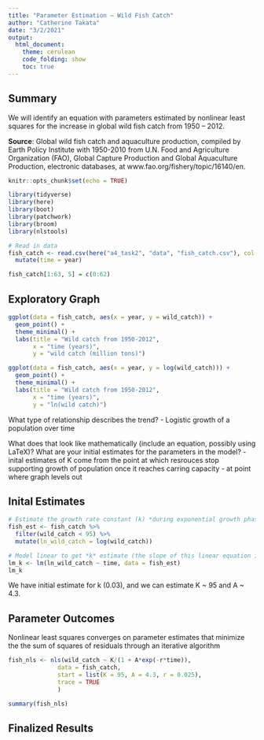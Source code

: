 ```yaml
---
title: "Parameter Estimation – Wild Fish Catch"
author: "Catherine Takata"
date: "3/2/2021"
output: 
  html_document:
    theme: cerulean
    code_folding: show
    toc: true
---
```


## Summary 
We will identify an equation with parameters estimated by nonlinear least squares for the increase in global wild fish catch from 1950 – 2012.

**Source**: Global wild fish catch and aquaculture production, compiled by Earth Policy Institute with 1950-2010 from U.N. Food and Agriculture Organization (FAO), Global Capture Production and Global Aquaculture Production, electronic databases, at www.fao.org/fishery/topic/16140/en.


```r
knitr::opts_chunk$set(echo = TRUE)

library(tidyverse)
library(here)
library(boot)
library(patchwork)
library(broom)
library(nlstools)
```

```r
# Read in data 
fish_catch <- read.csv(here("a4_task2", "data", "fish_catch.csv"), col.names = c("year", "wild_catch", "farmed_fish", "total_fish_production")) %>% 
  mutate(time = year) 

fish_catch[1:63, 5] = c(0:62)
```


## Exploratory Graph

```r
ggplot(data = fish_catch, aes(x = year, y = wild_catch)) +
  geom_point() +
  theme_minimal() +
  labs(title = "Wild catch from 1950-2012",
       x = "time (years)", 
       y = "wild catch (million tons)") 
```

```r
ggplot(data = fish_catch, aes(x = year, y = log(wild_catch))) +
  geom_point() +
  theme_minimal() +
  labs(title = "Wild catch from 1950-2012",
       x = "time (years)", 
       y = "ln(wild catch)") 
```


What type of relationship describes the trend? 
- Logistic growth of a population over time 

What does that look like mathematically (include an equation, possibly using LaTeX)? What are your initial estimates for the parameters in the model? 
- inital estimates of K come from the point at which resrouces stop supporting growth of population once it reaches carring capacity 
- at point where graph levels out 


## Inital Estimates 

```r
# Estimate the growth rate constant (k) *during exponential growth phase)
fish_est <- fish_catch %>%
  filter(wild_catch < 95) %>% 
  mutate(ln_wild_catch = log(wild_catch))

# Model linear to get *k* estimate (the slope of this linear equation is an estimate of the growth rate constant
lm_k <- lm(ln_wild_catch ~ time, data = fish_est)
lm_k
```

We have initial estimate for k (0.03), and we can estimate K ~ 95 and A ~ 4.3.

## Parameter Outcomes 

Nonlinear least squares converges on parameter estimates that minimize the the sum of squares of residuals through an iterative algorithm

```r
fish_nls <- nls(wild_catch ~ K/(1 + A*exp(-r*time)),
              data = fish_catch,
              start = list(K = 95, A = 4.3, r = 0.025),
              trace = TRUE
              )

summary(fish_nls)
```



## Finalized Results 







